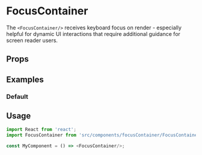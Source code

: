 
<Meta title="Accessibility|FocusContainer" component={FocusContainer}/>

# FocusContainer

The `<FocusContainer/>` receives keyboard focus on render - especially helpful for dynamic UI interactions that require additional guidance for screen reader users.

## Props

<Props of={FocusContainer}/>

## Examples

### Default

<Preview>
  <Story name="default">
    <FocusContainer className="my-random-classname"/>
  </Story>
</Preview>

## Usage

```js
import React from 'react';
import FocusContainer from 'src/components/focusContainer/FocusContainer';

const MyComponent = () => <FocusContainer/>;
```
